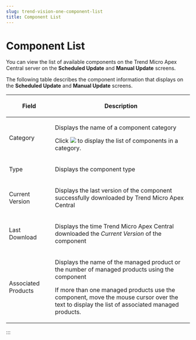 ```yaml
---
slug: trend-vision-one-component-list
title: Component List
---
```

# Component List

You can view the list of available components on the Trend Micro Apex Central server on the **Scheduled Update** and **Manual Update** screens.

The following table describes the component information that displays on the **Scheduled Update** and **Manual Update** screens.

<table>
<colgroup>
<col style="width: 25%" />
<col style="width: 75%" />
</colgroup>
<thead>
<tr>
<th><p>Field</p></th>
<th><p>Description</p></th>
</tr>
</thead>
<tbody>
<tr>
<td><p>Category</p></td>
<td><p>Displays the name of a component category</p>
<p>Click <img src="./images/updates_expand=GUID-D176EF44-A17B-449A-8323-A3A884297037=1=en-us=Low.webp" /> to display the list of components in a category.</p></td>
</tr>
<tr>
<td><p>Type</p></td>
<td><p>Displays the component type</p></td>
</tr>
<tr>
<td><p>Current Version</p></td>
<td><p>Displays the last version of the component successfully downloaded by Trend Micro Apex Central</p></td>
</tr>
<tr>
<td><p>Last Download</p></td>
<td><p>Displays the time Trend Micro Apex Central downloaded the <em>Current Version</em> of the component</p></td>
</tr>
<tr>
<td><p>Associated Products</p></td>
<td><p>Displays the name of the managed product or the number of managed products using the component</p>
<p>If more than one managed products use the component, move the mouse cursor over the text to display the list of associated managed products.</p></td>
</tr>
</tbody>
</table>
:::
